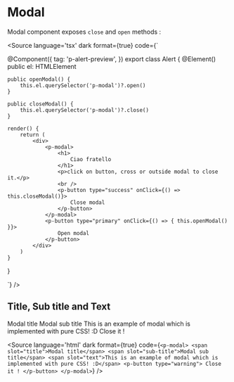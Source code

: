 
<Meta title="Components/Modals/Overview" />

# Modal

Modal component exposes `close` and `open` methods :

<p-alert-preview></p-alert-preview>

<Source language='tsx' dark format={true} code={`

@Component({
    tag: 'p-alert-preview',
})
export class Alert {
    @Element()
    public el: HTMLElement

    public openModal() {
        this.el.querySelector('p-modal')?.open()
    }

    public closeModal() {
        this.el.querySelector('p-modal')?.close()
    }

    render() {
        return (
            <div>
                <p-modal>
                    <h1>
                        Ciao fratello
                    </h1>
                    <p>click on button, cross or outside modal to close it.</p>
                    <br />
                    <p-button type="success" onClick={() => this.closeModal()}>
                        Close modal
                    </p-button>
                </p-modal>
                <p-button type="primary" onClick={() => { this.openModal() }}>
                    Open modal
                </p-button>
            </div>
        )
    }
}

`} />

## Title, Sub title and Text

<p-modal>
    <span slot="title">Modal title</span>
    <span slot="sub-title">Modal sub title</span>
    <span slot="text">This is an example of modal which is implemented with pure CSS! :D</span>
    <p-button 
        type="warning"
        id="close-it"
    >Close it !</p-button>
</p-modal>

<p-alert-preview title></p-alert-preview>

<Source language='html' dark format={true} code={`
<p-modal>
    <span slot="title">Modal title</span>
    <span slot="sub-title">Modal sub title</span>
    <span slot="text">This is an example of modal which is implemented with pure CSS! :D</span>
    <p-button type="warning">
        Close it !
    </p-button>
</p-modal>
`} />